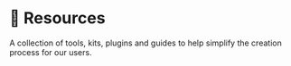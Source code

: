 
# 🛟 Resources

A collection of tools, kits, plugins and guides to help simplify the creation process for our users.

<Cards className="mt-8">
  <Card  title="🔤 Fonts" href="/documentation/resources/fonts" />
</Cards>